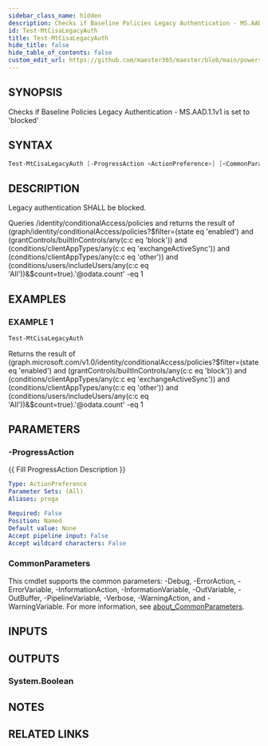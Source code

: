```yaml
---
sidebar_class_name: hidden
description: Checks if Baseline Policies Legacy Authentication - MS.AAD.1.1v1 is set to 'blocked'
id: Test-MtCisaLegacyAuth
title: Test-MtCisaLegacyAuth
hide_title: false
hide_table_of_contents: false
custom_edit_url: https://github.com/maester365/maester/blob/main/powershell/public/Test-MtCisaLegacyAuth.ps1
---
```


## SYNOPSIS

Checks if Baseline Policies Legacy Authentication - MS.AAD.1.1v1 is set to 'blocked'

## SYNTAX

```powershell
Test-MtCisaLegacyAuth [-ProgressAction <ActionPreference>] [<CommonParameters>]
```

## DESCRIPTION

Legacy authentication SHALL be blocked.

Queries /identity/conditionalAccess/policies
and returns the result of
 (graph/identity/conditionalAccess/policies?$filter=(state eq 'enabled') and (grantControls/builtInControls/any(c:c eq 'block')) and (conditions/clientAppTypes/any(c:c eq 'exchangeActiveSync')) and (conditions/clientAppTypes/any(c:c eq 'other')) and (conditions/users/includeUsers/any(c:c eq 'All'))&$count=true).'@odata.count' -eq 1

## EXAMPLES

### EXAMPLE 1

```powershell
Test-MtCisaLegacyAuth
```

Returns the result of (graph.microsoft.com/v1.0/identity/conditionalAccess/policies?$filter=(state eq 'enabled') and (grantControls/builtInControls/any(c:c eq 'block')) and (conditions/clientAppTypes/any(c:c eq 'exchangeActiveSync')) and (conditions/clientAppTypes/any(c:c eq 'other')) and (conditions/users/includeUsers/any(c:c eq 'All'))&$count=true).'@odata.count' -eq 1

## PARAMETERS

### -ProgressAction

\{\{ Fill ProgressAction Description \}\}

```yaml
Type: ActionPreference
Parameter Sets: (All)
Aliases: proga

Required: False
Position: Named
Default value: None
Accept pipeline input: False
Accept wildcard characters: False
```

### CommonParameters

This cmdlet supports the common parameters: -Debug, -ErrorAction, -ErrorVariable, -InformationAction, -InformationVariable, -OutVariable, -OutBuffer, -PipelineVariable, -Verbose, -WarningAction, and -WarningVariable. For more information, see [about_CommonParameters](http://go.microsoft.com/fwlink/?LinkID=113216).

## INPUTS

## OUTPUTS

### System.Boolean

## NOTES

## RELATED LINKS
